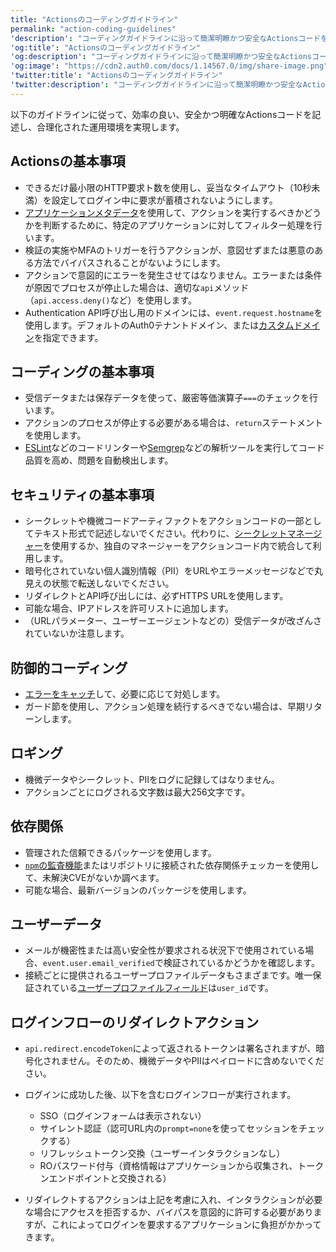 ```yaml
---
title: "Actionsのコーディングガイドライン"
permalink: "action-coding-guidelines"
'description': "コーディングガイドラインに沿って簡潔明瞭かつ安全なActionsコードを記述します。"
'og:title': "Actionsのコーディングガイドライン"
'og:description': "コーディングガイドラインに沿って簡潔明瞭かつ安全なActionsコードを記述します。"
'og:image': "https://cdn2.auth0.com/docs/1.14567.0/img/share-image.png"
'twitter:title': "Actionsのコーディングガイドライン"
'twitter:description': "コーディングガイドラインに沿って簡潔明瞭かつ安全なActionsコードを記述します。"
---
```


以下のガイドラインに従って、効率の良い、安全かつ明確なActionsコードを記述し、合理化された運用環境を実現します。

## Actionsの基本事項

* できるだけ最小限のHTTP要求ト数を使用し、妥当なタイムアウト（10秒未満）を設定してログイン中に要求が蓄積されないようにします。
* [アプリケーションメタデータ](/docs/ja-jp/get-started/applications/configure-application-metadata)を使用して、アクションを実行するべきかどうかを判断するために、特定のアプリケーションに対してフィルター処理を行います。
* 検証の実施や<Tooltip data-tooltip-id="react-containers-DefinitionTooltip-0" href="/docs/ja-jp/glossary?term=multifactor-authentication" tip="多要素認証（MFA）: ユーザー名とパスワードに加えて、SMS経由のコードなどの要素を使用するユーザー認証プロセス。" cta="用語集の表示">MFA</Tooltip>のトリガーを行うアクションが、意図せずまたは悪意のある方法でバイパスされることがないようにします。
* アクションで意図的にエラーを発生させてはなりません。エラーまたは条件が原因でプロセスが停止した場合は、適切な`api`メソッド（`api.access.deny()`など）を使用します。
* Authentication API呼び出し用のドメインには、`event.request.hostname`を使用します。デフォルトのAuth0テナントドメイン、または[カスタムドメイン](/docs/ja-jp/customize/custom-domains)を指定できます。

## コーディングの基本事項

* 受信データまたは保存データを使って、厳密等価演算子`===`のチェックを行います。
* アクションのプロセスが停止する必要がある場合は、`return`ステートメントを使用します。
* [ESLint](https://eslint.org)などのコードリンターや[Semgrep](https://semgrep.dev/docs/getting-started/)などの解析ツールを実行してコード品質を高め、問題を自動検出します。

## セキュリティの基本事項

* シークレットや機微コードアーティファクトをアクションコードの一部としてテキスト形式で記述しないでください。代わりに、[シークレットマネージャー](https://auth0.com/docs/customize/actions/write-your-first-action#add-a-secret)を使用するか、独自のマネージャーをアクションコード内で統合して利用します。
* 暗号化されていない個人識別情報（PII）をURLやエラーメッセージなどで丸見えの状態で転送しないでください。
* リダイレクトとAPI呼び出しには、必ずHTTPS URLを使用します。
* 可能な場合、IPアドレスを許可リストに追加します。
* （URLパラメーター、ユーザーエージェントなどの）受信データが改ざんされていないか注意します。

## 防御的コーディング

* [エラーをキャッチ](https://developer.mozilla.org/en-US/docs/Web/JavaScript/Guide/Control_flow_and_error_handling#exception_handling_statements)して、必要に応じて対処します。
* ガード節を使用し、アクション処理を続行するべきでない場合は、早期リターンします。

## ロギング

* 機微データやシークレット、PIIをログに記録してはなりません。
* アクションごとにログされる文字数は最大256文字です。

## 依存関係

* 管理された信頼できるパッケージを使用します。
* [`npm`の監査機能](https://docs.npmjs.com/cli/v6/commands/npm-audit)またはリポジトリに接続された依存関係チェッカーを使用して、未解決CVEがないか調べます。
* 可能な場合、最新バージョンのパッケージを使用します。

## ユーザーデータ

* メールが機密性または高い安全性が要求される状況下で使用されている場合、`event.user.email_verified`で検証されているかどうかを確認します。
* 接続ごとに提供されるユーザープロファイルデータもさまざまです。唯一保証されている[ユーザープロファイルフィールド](/docs/ja-jp/manage-users/user-accounts/user-profiles/user-profile-structure)は`user_id`です。

## ログインフローのリダイレクトアクション

* `api.redirect.encodeToken`によって返されるトークンは署名されますが、暗号化されません。そのため、機微データやPIIはペイロードに含めないでください。
* ログインに成功した後、以下を含むログインフローが実行されます。

  + SSO（ログインフォームは表示されない）
  + サイレント認証（認可URL内の`prompt=none`を使ってセッションをチェックする）
  + リフレッシュトークン交換（ユーザーインタラクションなし）
  + ROパスワード付与（資格情報はアプリケーションから収集され、トークンエンドポイントと交換される）
* リダイレクトするアクションは上記を考慮に入れ、インタラクションが必要な場合にアクセスを拒否するか、バイパスを意図的に許可する必要がありますが、これによってログインを要求するアプリケーションに負担がかかってきます。